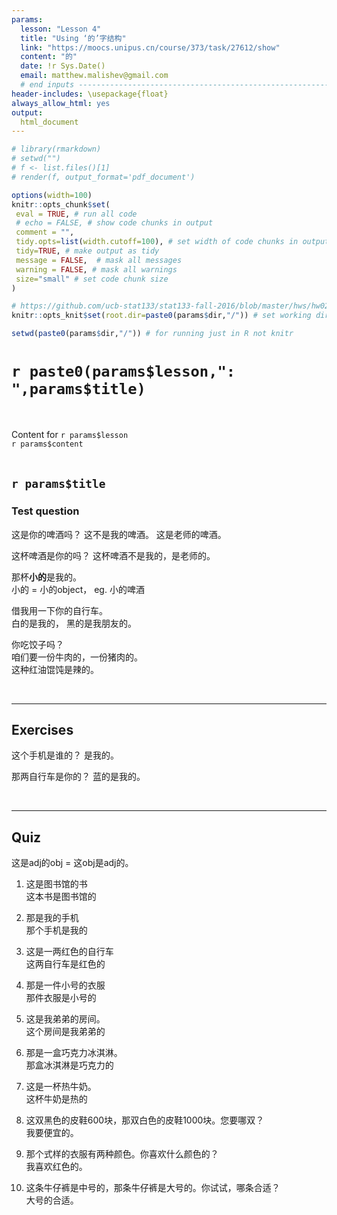 ```yaml
---
params:
  lesson: "Lesson 4"
  title: "Using ‘的’字结构"        
  link: "https://moocs.unipus.cn/course/373/task/27612/show"
  content: "的"
  date: !r Sys.Date()
  email: matthew.malishev@gmail.com    
  # end inputs ---------------------------------------------------------------
header-includes: \usepackage{float}
always_allow_html: yes
output:
  html_document 
---
```


```r
# library(rmarkdown)
# setwd("")
# f <- list.files()[1]
# render(f, output_format='pdf_document')
```

```r
options(width=100)
knitr::opts_chunk$set(
 eval = TRUE, # run all code
 # echo = FALSE, # show code chunks in output 
 comment = "",
 tidy.opts=list(width.cutoff=100), # set width of code chunks in output
 tidy=TRUE, # make output as tidy
 message = FALSE,  # mask all messages
 warning = FALSE, # mask all warnings 
 size="small" # set code chunk size
)

# https://github.com/ucb-stat133/stat133-fall-2016/blob/master/hws/hw02-tables-ggplot.Rmd
knitr::opts_knit$set(root.dir=paste0(params$dir,"/")) # set working dir

setwd(paste0(params$dir,"/")) # for running just in R not knitr
```

# `r paste0(params$lesson,": ",params$title)`    
\  

Content for `r params$lesson`  
`r params$content`      
\  

<!-- ____________________________________________________________________________ -->
<!-- ____________________________________________________________________________ -->
<!-- ____________________________________________________________________________ -->
<!-- start body -->  
  
## `r params$title`    


### Test question    
这是你的啤酒吗？
这不是我的啤酒。 这是老师的啤酒。

这杯啤酒是你的吗？
这杯啤酒不是我的，是老师的。 

那杯**小的**是我的。        
小的 = 小的object， eg. 小的啤酒       

借我用一下你的自行车。   
白的是我的， 黑的是我朋友的。     

你吃饺子吗？  
咱们要一份牛肉的，一份猪肉的。       
这种红油馄饨是辣的。    

\  

******      
  
## Exercises  

这个手机是谁的？
是我的。   

那两自行车是你的？
蓝的是我的。  

\  

******    

## Quiz   

这是adj的obj = 这obj是adj的。    

1.  
这是图书馆的书  
这本书是图书馆的   

2.  
那是我的手机   
那个手机是我的     

3.  
这是一两红色的自行车  
这两自行车是红色的    

4.  
那是一件小号的衣服  
那件衣服是小号的  

5.  
这是我弟弟的房间。  
这个房间是我弟弟的  

6.  
那是一盒巧克力冰淇淋。    
那盒冰淇淋是巧克力的  

7.  
这是一杯热牛奶。    
这杯牛奶是热的   

8.  
这双黑色的皮鞋600块，那双白色的皮鞋1000块。您要哪双？  
我要便宜的。     

9.  
那个式样的衣服有两种颜色。你喜欢什么颜色的？    
我喜欢红色的。   

10.  
这条牛仔裤是中号的，那条牛仔裤是大号的。你试试，哪条合适？     
大号的合适。  















